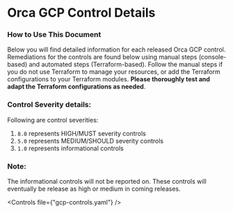 # Orca GCP Control Details

### How to Use This Document

Below you will find detailed information for each released Orca GCP control. Remediations for the controls are found below using manual steps (console-based) and automated steps (Terraform-based). Follow the manual steps if you do not use Terraform to manage your resources, or add the Terraform configurations to your Terraform modules. **Please thoroughly test and adapt the Terraform configurations as needed**.

### Control Severity details:

Following are control severities:

1. `8.0` represents HIGH/MUST severity controls
2. `5.0` represents MEDIUM/SHOULD severity controls
3. `1.0` represents informational controls

### Note:

The informational controls will not be reported on. These controls will eventually be release as high or medium in coming releases.


<Controls file={"gcp-controls.yaml"} />
